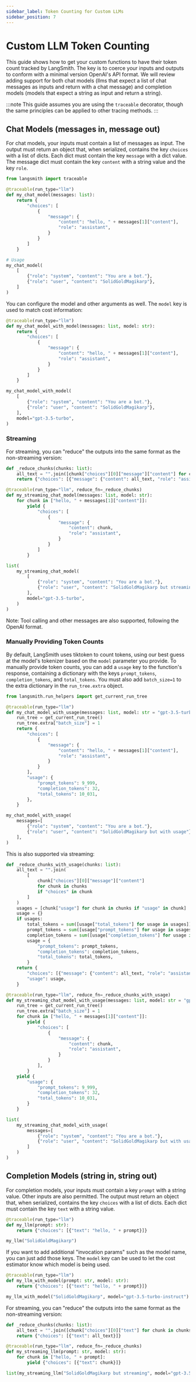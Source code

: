 ```yaml
---
sidebar_label: Token Counting for Custom LLMs
sidebar_position: 7
---
```


# Custom LLM Token Counting

This guide shows how to get your custom functions to have their token count tracked by LangSmith. The key is to coerce your inputs and outputs to conform with a minimal version OpenAI's API format.
We will review adding support for both chat models (llms that expect a list of chat messages as inputs and return with a chat message) and completion models (models that expect a string as input and return a string).

:::note
This guide assumes you are using the `traceable` decorator, though the same principles can be applied to other tracing methods.
:::

## Chat Models (messages in, message out)

For chat models, your inputs must contain a list of messages as input. The output must return an object that, when serialized, contains the key `choices` with a list of dicts. Each dict must contain the key `message` with a dict value. The message dict must contain the key `content` with a string value and the key `role`.

```python
from langsmith import traceable

@traceable(run_type="llm")
def my_chat_model(messages: list):
    return {
        "choices": [
            {
                "message": {
                    "content": "hello, " + messages[1]["content"],
                    "role": "assistant",
                }
            }
        ]
    }

# Usage
my_chat_model(
    [
        {"role": "system", "content": "You are a bot."},
        {"role": "user", "content": "SolidGoldMagikarp"},
    ]
)
```

You can configure the model and other arguments as well. The `model` key is used to match cost information:

```python
@traceable(run_type="llm")
def my_chat_model_with_model(messages: list, model: str):
    return {
        "choices": [
            {
                "message": {
                    "content": "hello, " + messages[1]["content"],
                    "role": "assistant",
                }
            }
        ]
    }

my_chat_model_with_model(
    [
        {"role": "system", "content": "You are a bot."},
        {"role": "user", "content": "SolidGoldMagikarp"},
    ],
    model="gpt-3.5-turbo",
)
```

### Streaming

For streaming, you can "reduce" the outputs into the same format as the non-streaming version:

```python
def _reduce_chunks(chunks: list):
    all_text = "".join([chunk["choices"][0]["message"]["content"] for chunk in chunks])
    return {"choices": [{"message": {"content": all_text, "role": "assistant"}}]}

@traceable(run_type="llm", reduce_fn=_reduce_chunks)
def my_streaming_chat_model(messages: list, model: str):
    for chunk in ["hello, " + messages[1]["content"]]:
        yield {
            "choices": [
                {
                    "message": {
                        "content": chunk,
                        "role": "assistant",
                    }
                }
            ]
        }

list(
    my_streaming_chat_model(
        [
            {"role": "system", "content": "You are a bot."},
            {"role": "user", "content": "SolidGoldMagikarp but streaming"},
        ],
        model="gpt-3.5-turbo",
    )
)
```

Note: Tool calling and other messages are also supported, following the OpenAI format.

### Manually Providing Token Counts

By default, LangSmith uses tiktoken to count tokens, using our best guess at the model's tokenizer based on the `model` parameter you provide.
To manually provide token counts, you can add a `usage` key to the function's response, containing a dictionary with the keys `prompt_tokens`, `completion_tokens`, and `total_tokens`. You must also add `batch_size=1` to the extra dictionary in the `run_tree.extra` object.

```python
from langsmith.run_helpers import get_current_run_tree

@traceable(run_type="llm")
def my_chat_model_with_usage(messages: list, model: str = "gpt-3.5-turbo"):
    run_tree = get_current_run_tree()
    run_tree.extra["batch_size"] = 1
    return {
        "choices": [
            {
                "message": {
                    "content": "hello, " + messages[1]["content"],
                    "role": "assistant",
                }
            }
        ],
        "usage": {
            "prompt_tokens": 9_999,
            "completion_tokens": 32,
            "total_tokens": 10_031,
        },
    }

my_chat_model_with_usage(
    messages=[
        {"role": "system", "content": "You are a bot."},
        {"role": "user", "content": "SolidGoldMagikarp but with usage"},
    ],
)
```

This is also supported via streaming:

```python
def _reduce_chunks_with_usage(chunks: list):
    all_text = "".join(
        [
            chunk["choices"][0]["message"]["content"]
            for chunk in chunks
            if "choices" in chunk
        ]
    )
    usages = [chunk["usage"] for chunk in chunks if "usage" in chunk]
    usage = {}
    if usages:
        total_tokens = sum([usage["total_tokens"] for usage in usages])
        prompt_tokens = sum([usage["prompt_tokens"] for usage in usages])
        completion_tokens = sum([usage["completion_tokens"] for usage in usages])
        usage = {
            "prompt_tokens": prompt_tokens,
            "completion_tokens": completion_tokens,
            "total_tokens": total_tokens,
        }
    return {
        "choices": [{"message": {"content": all_text, "role": "assistant"}}],
        "usage": usage,
    }

@traceable(run_type="llm", reduce_fn=_reduce_chunks_with_usage)
def my_streaming_chat_model_with_usage(messages: list, model: str = "gpt-3.5-turbo"):
    run_tree = get_current_run_tree()
    run_tree.extra["batch_size"] = 1
    for chunk in ["hello, " + messages[1]["content"]]:
        yield {
            "choices": [
                {
                    "message": {
                        "content": chunk,
                        "role": "assistant",
                    }
                }
            ],
        }
    yield {
        "usage": {
            "prompt_tokens": 9_999,
            "completion_tokens": 32,
            "total_tokens": 10_031,
        }
    }

list(
    my_streaming_chat_model_with_usage(
        messages=[
            {"role": "system", "content": "You are a bot."},
            {"role": "user", "content": "SolidGoldMagikarp but with usage"},
        ]
    )
)
```

## Completion Models (string in, string out)

For completion models, your inputs must contain a key `prompt` with a string value. Other inputs are also permitted. The output must return an object that, when serialized, contains the key `choices` with a list of dicts. Each dict must contain the key `text` with a string value.

```python
@traceable(run_type="llm")
def my_llm(prompt: str):
    return {"choices": [{"text": "hello, " + prompt}]}

my_llm("SolidGoldMagikarp")
```

If you want to add additional "invocation params" such as the model name, you can just add those keys. The `model` key can be used to let the cost estimator know which model is being used.

```python
@traceable(run_type="llm")
def my_llm_with_model(prompt: str, model: str):
    return {"choices": [{"text": "hello, " + prompt}]}

my_llm_with_model("SolidGoldMagikarp", model="gpt-3.5-turbo-instruct")
```

For streaming, you can "reduce" the outputs into the same format as the non-streaming version:

```python
def _reduce_chunks(chunks: list):
    all_text = "".join([chunk["choices"][0]["text"] for chunk in chunks])
    return {"choices": [{"text": all_text}]}

@traceable(run_type="llm", reduce_fn=_reduce_chunks)
def my_streaming_llm(prompt: str, model: str):
    for chunk in ["hello, " + prompt]:
        yield {"choices": [{"text": chunk}]}

list(my_streaming_llm("SolidGoldMagikarp but streaming", model="gpt-3.5-turbo-instruct"))
```
